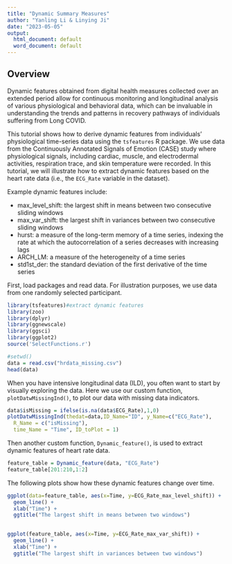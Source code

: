 ---
title: "Dynamic Summary Measures"
author: "Yanling Li & Linying Ji"
date: "2023-05-05"
output:
  html_document: default
  word_document: default
---



## Overview

Dynamic features obtained from digital health measures collected over an extended period allow for continuous monitoring and longitudinal analysis of various physiological and behavioral data, which can be invaluable in understanding the trends and patterns in recovery pathways of individuals suffering from Long COVID. 

This tutorial shows how to derive dynamic features from individuals' physiological time-series data using the `tsfeatures` R package. We use data from the Continuously Annotated Signals of Emotion (CASE) study where physiological signals, including cardiac, muscle, and electrodermal activities, respiration trace, and skin temperature were recorded. In this tutorial, we will illustrate how to extract dynamic features based on the heart rate data (i.e., the `ECG_Rate` variable in the dataset).

Example dynamic features include: 

- max_level_shift: the largest shift in means between two consecutive sliding windows
- max_var_shift: the largest shift in variances between two consecutive sliding windows
- hurst: a measure of the long-term memory of a time series, indexing the rate at which the autocorrelation of a series decreases with increasing lags 
- ARCH_LM: a measure of the heterogeneity of a time series
- std1st_der: the standard deviation of the first derivative of the time series

First, load packages and read data. For illustration purposes, we use data from one randomly selected participant.

```{r,message=F,warning=F}
library(tsfeatures)#extract dynamic features
library(zoo)
library(dplyr)
library(ggnewscale)
library(ggsci)
library(ggplot2)
source('SelectFunctions.r')
```

```{r}
#setwd()
data = read.csv("hrdata_missing.csv")
head(data)
```

When you have intensive longitudinal data (ILD), you often want to start by visually exploring the data. Here we use our custom function, `plotDatwMissingInd()`, to plot our data with missing data indicators.

```{r,warning=FALSE}
data$isMissing = ifelse(is.na(data$ECG_Rate),1,0)
plotDatwMissingInd(thedat=data,ID_Name="ID", y_Name=c("ECG_Rate"), 
  R_Name = c("isMissing"), 
  time_Name = "Time", ID_toPlot = 1)
```

Then another custom function, `Dynamic_feature()`, is used to extract dynamic features of heart rate data. 

```{r}
feature_table = Dynamic_feature(data, "ECG_Rate")
feature_table[201:210,1:2]
```

The following plots show how these dynamic features change over time. 

```{r,warning=FALSE}
ggplot(data=feature_table, aes(x=Time, y=ECG_Rate_max_level_shift)) +
  geom_line() +
  xlab("Time") + 
  ggtitle("The largest shift in means between two windows")
  
```

```{r,warning=FALSE}
 
ggplot(feature_table, aes(x=Time, y=ECG_Rate_max_var_shift)) +
  geom_line() +
  xlab("Time") + 
  ggtitle("The largest shift in variances between two windows")
  
```

